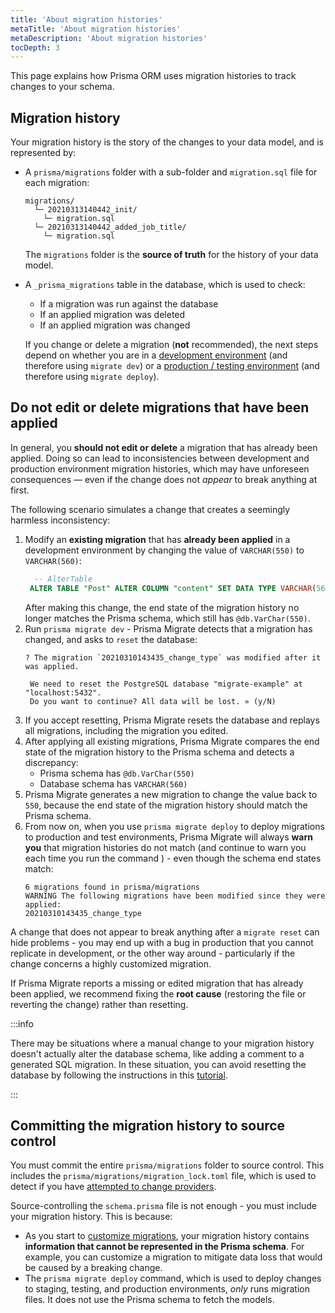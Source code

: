 ```yaml
---
title: 'About migration histories'
metaTitle: 'About migration histories'
metaDescription: 'About migration histories'
tocDepth: 3
---
```


<TopBlock>

This page explains how Prisma ORM uses migration histories to track changes to your schema.

</TopBlock>

## Migration history

Your migration history is the story of the changes to your data model, and is represented by:

- A `prisma/migrations` folder with a sub-folder and `migration.sql` file for each migration:

  ```
  migrations/
    └─ 20210313140442_init/
      └─ migration.sql
    └─ 20210313140442_added_job_title/
      └─ migration.sql
  ```

  The `migrations` folder is the **source of truth** for the history of your data model.

- A `_prisma_migrations` table in the database, which is used to check:

  - If a migration was run against the database
  - If an applied migration was deleted
  - If an applied migration was changed

  If you change or delete a migration (**not** recommended), the next steps depend on whether you are in a [development environment](/orm/prisma-migrate/workflows/development-and-production#development-environments) (and therefore using `migrate dev`) or a [production / testing environment](/orm/prisma-migrate/workflows/development-and-production#production-and-testing-environments) (and therefore using `migrate deploy`).

## Do not edit or delete migrations that have been applied

In general, you **should not edit or delete** a migration that has already been applied. Doing so can lead to inconsistencies between development and production environment migration histories, which may have unforeseen consequences — even if the change does not _appear_ to break anything at first.

The following scenario simulates a change that creates a seemingly harmless inconsistency:

1. Modify an **existing migration** that has **already been applied** in a development environment by changing the value of `VARCHAR(550)` to `VARCHAR(560)`:
   ```sql file=./prisma/migrations/20210310143435_default_value/migrations.sql
     -- AlterTable
    ALTER TABLE "Post" ALTER COLUMN "content" SET DATA TYPE VARCHAR(560);
   ```
   After making this change, the end state of the migration history no longer matches the Prisma schema, which still has `@db.VarChar(550)`.
1. Run `prisma migrate dev` - Prisma Migrate detects that a migration has changed, and asks to `reset` the database:
   ```
   ? The migration `20210310143435_change_type` was modified after it was applied.

    We need to reset the PostgreSQL database "migrate-example" at "localhost:5432".
    Do you want to continue? All data will be lost. » (y/N)
   ```
1. If you accept resetting, Prisma Migrate resets the database and replays all migrations, including the migration you edited.
1. After applying all existing migrations, Prisma Migrate compares the end state of the migration history to the Prisma schema and detects a discrepancy:
   - Prisma schema has `@db.VarChar(550)`
   - Database schema has `VARCHAR(560)`
1. Prisma Migrate generates a new migration to change the value back to `550`, because the end state of the migration history should match the Prisma schema.
1. From now on, when you use `prisma migrate deploy` to deploy migrations to production and test environments, Prisma Migrate will always **warn you** that migration histories do not match (and continue to warn you each time you run the command ) - even though the schema end states match:
   ```
   6 migrations found in prisma/migrations
   WARNING The following migrations have been modified since they were applied:
   20210310143435_change_type
   ```

A change that does not appear to break anything after a `migrate reset` can hide problems - you may end up with a bug in production that you cannot replicate in development, or the other way around - particularly if the change concerns a highly customized migration.

If Prisma Migrate reports a missing or edited migration that has already been applied, we recommend fixing the **root cause** (restoring the file or reverting the change) rather than resetting.

:::info

There may be situations where a manual change to your migration history doesn't actually alter the database schema, like adding a comment to a generated SQL migration. In these situation, you can avoid resetting the database by following the instructions in this [tutorial](https://echobind.com/post/make-prisma-ignore-a-migration-change).

:::

## Committing the migration history to source control

You must commit the entire `prisma/migrations` folder to source control. This includes the `prisma/migrations/migration_lock.toml` file, which is used to detect if you have [attempted to change providers](/orm/prisma-migrate/understanding-prisma-migrate/limitations-and-known-issues#you-cannot-automatically-switch-database-providers).

Source-controlling the `schema.prisma` file is not enough - you must include your migration history. This is because:

- As you start to [customize migrations](/orm/prisma-migrate/workflows/development-and-production#customizing-migrations), your migration history contains **information that cannot be represented in the Prisma schema**. For example, you can customize a migration to mitigate data loss that would be caused by a breaking change.
- The `prisma migrate deploy` command, which is used to deploy changes to staging, testing, and production environments, _only_ runs migration files. It does not use the Prisma schema to fetch the models.
